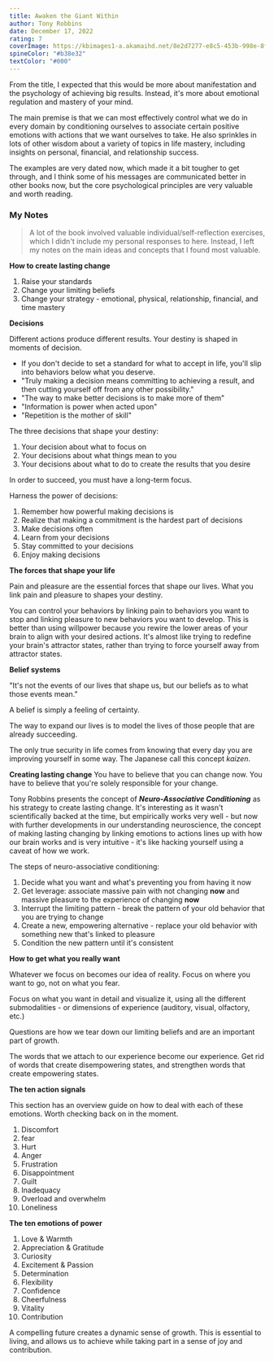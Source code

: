 ```yaml
---
title: Awaken the Giant Within
author: Tony Robbins
date: December 17, 2022
rating: 7
coverImage: https://kbimages1-a.akamaihd.net/8e2d7277-e8c5-453b-998e-8f17348a69c2/1200/1200/False/awaken-the-giant-within.jpg
spineColor: "#b38e32"
textColor: "#000"
---
```


From the title, I expected that this would be more about manifestation and the psychology of achieving big results. Instead, it's more about emotional regulation and mastery of your mind.

The main premise is that we can most effectively control what we do in every domain by conditioning ourselves to associate certain positive emotions with actions that we want ourselves to take. He also sprinkles in lots of other wisdom about a variety of topics in life mastery, including insights on personal, financial, and relationship success.

The examples are very dated now, which made it a bit tougher to get through, and I think some of his messages are communicated better in other books now, but the core psychological principles are very valuable and worth reading.

### My Notes

> A lot of the book involved valuable individual/self-reflection exercises, which I didn't include my personal responses to here. Instead, I left my notes on the main ideas and concepts that I found most valuable.

**How to create lasting change**

1. Raise your standards
2. Change your limiting beliefs
3. Change your strategy - emotional, physical, relationship, financial, and time mastery

**Decisions**

Different actions produce different results. Your destiny is shaped in moments of decision.

- If you don't decide to set a standard for what to accept in life, you'll slip into behaviors below what you deserve.
- "Truly making a decision means committing to achieving a result, and then cutting yourself off from any other possibility."
- "The way to make better decisions is to make more of them"
- "Information is power when acted upon"
- "Repetition is the mother of skill"

The three decisions that shape your destiny:

1. Your decision about what to focus on
2. Your decisions about what things mean to you
3. Your decisions about what to do to create the results that you desire

In order to succeed, you must have a long-term focus.

Harness the power of decisions:

1. Remember how powerful making decisions is
2. Realize that making a commitment is the hardest part of decisions
3. Make decisions often
4. Learn from your decisions
5. Stay committed to your decisions
6. Enjoy making decisions

**The forces that shape your life**

Pain and pleasure are the essential forces that shape our lives. What you link pain and pleasure to shapes your destiny.

You can control your behaviors by linking pain to behaviors you want to stop and linking pleasure to new behaviors you want to develop. This is better than using willpower because you rewire the lower areas of your brain to align with your desired actions. It's almost like trying to redefine your brain's attractor states, rather than trying to force yourself away from attractor states.

**Belief systems**

"It's not the events of our lives that shape us, but our beliefs as to what those events mean."

A belief is simply a feeling of certainty.

The way to expand our lives is to model the lives of those people that are already succeeding.

The only true security in life comes from knowing that every day you are improving yourself in some way. The Japanese call this concept _kaizen_.

**Creating lasting change**
You have to believe that you can change now. You have to believe that you're solely responsible for your change.

Tony Robbins presents the concept of _**Neuro-Associative Conditioning**_ as his strategy to create lasting change. It's interesting as it wasn't scientifically backed at the time, but empirically works very well - but now with further developments in our understanding neuroscience, the concept of making lasting changing by linking emotions to actions lines up with how our brain works and is very intuitive - it's like hacking yourself using a caveat of how we work.

The steps of neuro-associative conditioning:

1. Decide what you want and what's preventing you from having it now
2. Get leverage: associate massive pain with not changing **now** and massive pleasure to the experience of changing **now**
3. Interrupt the limiting pattern - break the pattern of your old behavior that you are trying to change
4. Create a new, empowering alternative - replace your old behavior with something new that's linked to pleasure
5. Condition the new pattern until it's consistent

**How to get what you really want**

Whatever we focus on becomes our idea of reality. Focus on where you want to go, not on what you fear.

Focus on what you want in detail and visualize it, using all the different submodalities - or dimensions of experience (auditory, visual, olfactory, etc.)

Questions are how we tear down our limiting beliefs and are an important part of growth.

The words that we attach to our experience become our experience. Get rid of words that create disempowering states, and strengthen words that create empowering states.

**The ten action signals**

This section has an overview guide on how to deal with each of these emotions. Worth checking back on in the moment.

1. Discomfort
2. fear
3. Hurt
4. Anger
5. Frustration
6. Disappointment
7. Guilt
8. Inadequacy
9. Overload and overwhelm
10. Loneliness

**The ten emotions of power**

1. Love & Warmth
2. Appreciation & Gratitude
3. Curiosity
4. Excitement & Passion
5. Determination
6. Flexibility
7. Confidence
8. Cheerfulness
9. Vitality
10. Contribution

A compelling future creates a dynamic sense of growth. This is essential to living, and allows us to achieve while taking part in a sense of joy and contribution.
